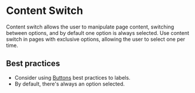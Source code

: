 # Content Switch

Content switch allows the user to manipulate page content, switching between options, and by default one option is always selected. Use content switch in pages with exclusive options, allowing the user to select one per time.

## Best practices

- Consider using [Buttons](/components/button) best practices to labels.
- By default, there's always an option selected.
